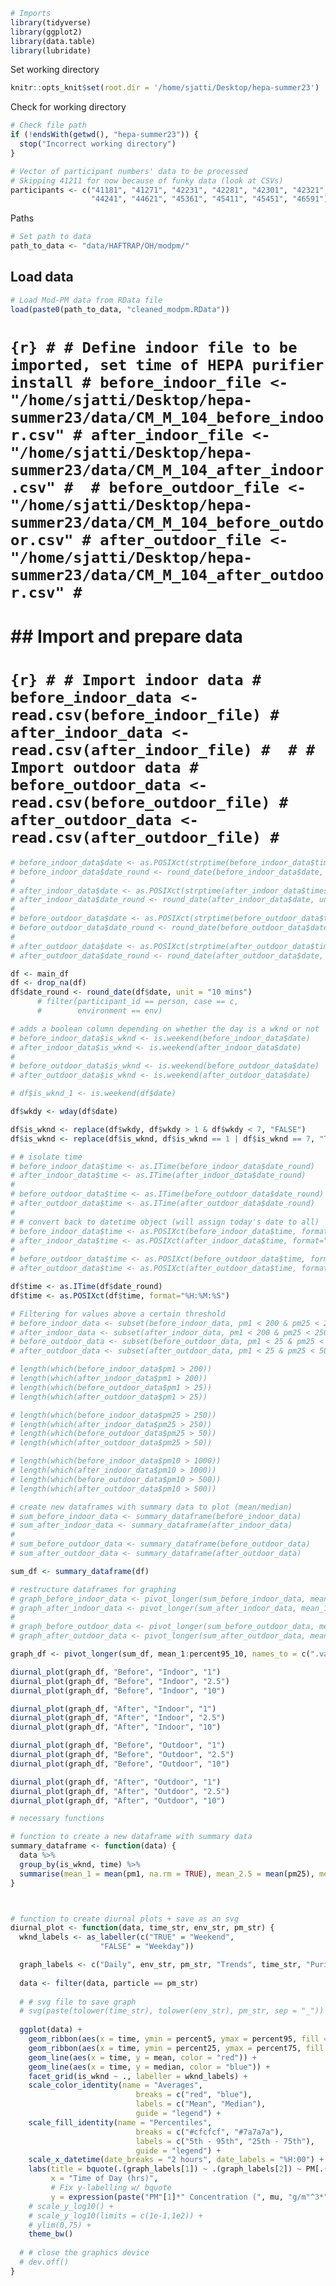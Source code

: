 ```r
# Imports
library(tidyverse)
library(ggplot2)
library(data.table)
library(lubridate)
```

Set working directory
```r
knitr::opts_knit$set(root.dir = '/home/sjatti/Desktop/hepa-summer23')
```

Check for working directory
```r
# Check file path
if (!endsWith(getwd(), "hepa-summer23")) {
  stop("Incorrect working directory")
}
```

```r
# Vector of participant numbers' data to be processed
# Skipping 41211 for now because of funky data (look at CSVs)
participants <- c("41181", "41271", "42231", "42281", "42301", "42321",
                  "44241", "44621", "45361", "45411", "45451", "46591")
```

Paths
```r
# Set path to data
path_to_data <- "data/HAFTRAP/OH/modpm/"
```

## Load data
```r
# Load Mod-PM data from RData file
load(paste0(path_to_data, "cleaned_modpm.RData"))
```

# ```{r}
# # Define indoor file to be imported, set time of HEPA purifier install
# before_indoor_file <- "/home/sjatti/Desktop/hepa-summer23/data/CM_M_104_before_indoor.csv"
# after_indoor_file <- "/home/sjatti/Desktop/hepa-summer23/data/CM_M_104_after_indoor.csv"
# 
# before_outdoor_file <- "/home/sjatti/Desktop/hepa-summer23/data/CM_M_104_before_outdoor.csv"
# after_outdoor_file <- "/home/sjatti/Desktop/hepa-summer23/data/CM_M_104_after_outdoor.csv"
# ```
# 
# ## Import and prepare data
# ```{r}
# # Import indoor data
# before_indoor_data <- read.csv(before_indoor_file)
# after_indoor_data <- read.csv(after_indoor_file)
# 
# # Import outdoor data
# before_outdoor_data <- read.csv(before_outdoor_file)
# after_outdoor_data <- read.csv(after_outdoor_file)
# ```

```r
# before_indoor_data$date <- as.POSIXct(strptime(before_indoor_data$timestamp_local, format = "%Y-%m-%dT%H:%M:%SZ", tz = "America/New_York"))
# before_indoor_data$date_round <- round_date(before_indoor_data$date, unit = "10 mins")
# 
# after_indoor_data$date <- as.POSIXct(strptime(after_indoor_data$timestamp_local, format = "%Y-%m-%dT%H:%M:%SZ", tz = "America/New_York"))
# after_indoor_data$date_round <- round_date(after_indoor_data$date, unit = "10 mins")
# 
# before_outdoor_data$date <- as.POSIXct(strptime(before_outdoor_data$timestamp_local, format = "%Y-%m-%dT%H:%M:%SZ", tz = "America/New_York"))
# before_outdoor_data$date_round <- round_date(before_outdoor_data$date, unit = "10 mins")
# 
# after_outdoor_data$date <- as.POSIXct(strptime(after_outdoor_data$timestamp_local, format = "%Y-%m-%dT%H:%M:%SZ", tz = "America/New_York"))
# after_outdoor_data$date_round <- round_date(after_outdoor_data$date, unit = "10 mins")

df <- main_df
df <- drop_na(df)
df$date_round <- round_date(df$date, unit = "10 mins")
      # filter(participant_id == person, case == c, 
      #        environment == env)
```

```r
# adds a boolean column depending on whether the day is a wknd or not
# before_indoor_data$is_wknd <- is.weekend(before_indoor_data$date)
# after_indoor_data$is_wknd <- is.weekend(after_indoor_data$date)
# 
# before_outdoor_data$is_wknd <- is.weekend(before_outdoor_data$date)
# after_outdoor_data$is_wknd <- is.weekend(after_outdoor_data$date)

# df$is_wknd_1 <- is.weekend(df$date)

df$wkdy <- wday(df$date)

df$is_wknd <- replace(df$wkdy, df$wkdy > 1 & df$wkdy < 7, "FALSE")
df$is_wknd <- replace(df$is_wknd, df$is_wknd == 1 | df$is_wknd == 7, "TRUE")
```

```r
# # isolate time
# before_indoor_data$time <- as.ITime(before_indoor_data$date_round)
# after_indoor_data$time <- as.ITime(after_indoor_data$date_round)
# 
# before_outdoor_data$time <- as.ITime(before_outdoor_data$date_round)
# after_outdoor_data$time <- as.ITime(after_outdoor_data$date_round)
# 
# # convert back to datetime object (will assign today's date to all)
# before_indoor_data$time <- as.POSIXct(before_indoor_data$time, format="%H:%M:%S")
# after_indoor_data$time <- as.POSIXct(after_indoor_data$time, format="%H:%M:%S")
# 
# before_outdoor_data$time <- as.POSIXct(before_outdoor_data$time, format="%H:%M:%S")
# after_outdoor_data$time <- as.POSIXct(after_outdoor_data$time, format="%H:%M:%S")

df$time <- as.ITime(df$date_round)
df$time <- as.POSIXct(df$time, format="%H:%M:%S")
```

```r
# Filtering for values above a certain threshold
# before_indoor_data <- subset(before_indoor_data, pm1 < 200 & pm25 < 250 & pm10 < 1000)
# after_indoor_data <- subset(after_indoor_data, pm1 < 200 & pm25 < 250 & pm10 < 1000)
# before_outdoor_data <- subset(before_outdoor_data, pm1 < 25 & pm25 < 50 & pm10 < 500)
# after_outdoor_data <- subset(after_outdoor_data, pm1 < 25 & pm25 < 50 & pm10 < 500)

# length(which(before_indoor_data$pm1 > 200))
# length(which(after_indoor_data$pm1 > 200))
# length(which(before_outdoor_data$pm1 > 25))
# length(which(after_outdoor_data$pm1 > 25))

# length(which(before_indoor_data$pm25 > 250))
# length(which(after_indoor_data$pm25 > 250))
# length(which(before_outdoor_data$pm25 > 50))
# length(which(after_outdoor_data$pm25 > 50))

# length(which(before_indoor_data$pm10 > 1000))
# length(which(after_indoor_data$pm10 > 1000))
# length(which(before_outdoor_data$pm10 > 500))
# length(which(after_outdoor_data$pm10 > 500))
```

```r
# create new dataframes with summary data to plot (mean/median)
# sum_before_indoor_data <- summary_dataframe(before_indoor_data)
# sum_after_indoor_data <- summary_dataframe(after_indoor_data)
# 
# sum_before_outdoor_data <- summary_dataframe(before_outdoor_data)
# sum_after_outdoor_data <- summary_dataframe(after_outdoor_data)

sum_df <- summary_dataframe(df)

# restructure dataframes for graphing
# graph_before_indoor_data <- pivot_longer(sum_before_indoor_data, mean_1:percent95_10, names_to = c(".value", "particle"), names_sep = "_")
# graph_after_indoor_data <- pivot_longer(sum_after_indoor_data, mean_1:percent95_10, names_to = c(".value", "particle"), names_sep = "_")
# 
# graph_before_outdoor_data <- pivot_longer(sum_before_outdoor_data, mean_1:percent95_10, names_to = c(".value", "particle"), names_sep = "_")
# graph_after_outdoor_data <- pivot_longer(sum_after_outdoor_data, mean_1:percent95_10, names_to = c(".value", "particle"), names_sep = "_")

graph_df <- pivot_longer(sum_df, mean_1:percent95_10, names_to = c(".value", "particle"), names_sep = "_")
```

```r
diurnal_plot(graph_df, "Before", "Indoor", "1")
diurnal_plot(graph_df, "Before", "Indoor", "2.5")
diurnal_plot(graph_df, "Before", "Indoor", "10")

diurnal_plot(graph_df, "After", "Indoor", "1")
diurnal_plot(graph_df, "After", "Indoor", "2.5")
diurnal_plot(graph_df, "After", "Indoor", "10")

diurnal_plot(graph_df, "Before", "Outdoor", "1")
diurnal_plot(graph_df, "Before", "Outdoor", "2.5")
diurnal_plot(graph_df, "Before", "Outdoor", "10")

diurnal_plot(graph_df, "After", "Outdoor", "1")
diurnal_plot(graph_df, "After", "Outdoor", "2.5")
diurnal_plot(graph_df, "After", "Outdoor", "10")
```

```r
# necessary functions

# function to create a new dataframe with summary data
summary_dataframe <- function(data) {
  data %>%
  group_by(is_wknd, time) %>%
  summarise(mean_1 = mean(pm1, na.rm = TRUE), mean_2.5 = mean(pm25), mean_10 = mean(pm10), median_1 = median(pm1), median_2.5 = median(pm25), median_10 = median(pm10), percent5_1 = quantile(pm1, 0.05), percent25_1 = quantile(pm1, 0.25), percent75_1 = quantile(pm1, 0.75), percent95_1 = quantile(pm1, 0.95), percent5_2.5 = quantile(pm25, 0.05), percent25_2.5 = quantile(pm25, 0.25), percent75_2.5 = quantile(pm25, 0.75), percent95_2.5 = quantile(pm25, 0.95), percent5_10 = quantile(pm10, 0.05), percent25_10 = quantile(pm10, 0.25), percent75_10 = quantile(pm10, 0.75), percent95_10 = quantile(pm10, 0.95))
}



# function to create diurnal plots + save as an svg
diurnal_plot <- function(data, time_str, env_str, pm_str) {
  wknd_labels <- as_labeller(c("TRUE" = "Weekend",
                    "FALSE" = "Weekday"))

  graph_labels <- c("Daily", env_str, pm_str, "Trends", time_str, "Purifier Install", "[ug/m^3]")
  
  data <- filter(data, particle == pm_str)
  
  # # svg file to save graph
  # svg(paste(tolower(time_str), tolower(env_str), pm_str, sep = "_"))
  
  ggplot(data) +
    geom_ribbon(aes(x = time, ymin = percent5, ymax = percent95, fill = "#cfcfcf")) +
    geom_ribbon(aes(x = time, ymin = percent25, ymax = percent75, fill = "#7a7a7a")) +
    geom_line(aes(x = time, y = mean, color = "red")) +
    geom_line(aes(x = time, y = median, color = "blue")) +
    facet_grid(is_wknd ~ ., labeller = wknd_labels) +
    scale_color_identity(name = "Averages",
                            breaks = c("red", "blue"),
                            labels = c("Mean", "Median"),
                            guide = "legend") +
    scale_fill_identity(name = "Percentiles",
                            breaks = c("#cfcfcf", "#7a7a7a"),
                            labels = c("5th - 95th", "25th - 75th"),
                            guide = "legend") +
    scale_x_datetime(date_breaks = "2 hours", date_labels = "%H:00") +
    labs(title = bquote(.(graph_labels[1]) ~ .(graph_labels[2]) ~ PM[.(graph_labels[3])] ~ .(graph_labels[4]) ~ .(graph_labels[5]) ~ .(graph_labels[6])),
         x = "Time of Day (hrs)",
         # Fix y-labelling w/ bquote
         y = expression(paste("PM"[1]*" Concentration (", mu, "g/m"^3*")"))) +
    # scale_y_log10() +
    # scale_y_log10(limits = c(1e-1,1e2)) +
    # ylim(0,75) +
    theme_bw()
  
  # # close the graphics device
  # dev.off() 
}
```
